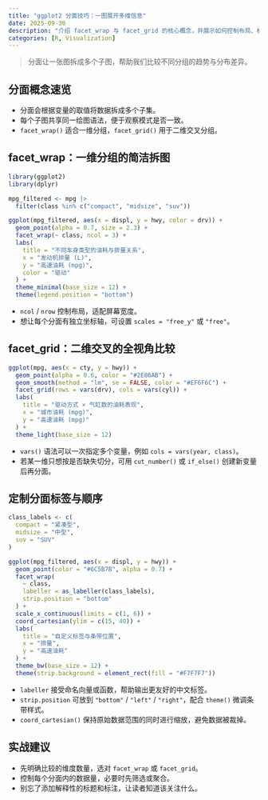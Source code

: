 ```yaml
---
title: "ggplot2 分面技巧：一图展开多维信息"
date: 2025-09-30
description: "介绍 facet_wrap 与 facet_grid 的核心概念，并展示如何控制布局、标签与缩放。"
categories: [R, Visualization]
---
```


> 分面让一张图拆成多个子图，帮助我们比较不同分组的趋势与分布差异。

## 分面概念速览

- 分面会根据变量的取值将数据拆成多个子集。
- 每个子图共享同一绘图语法，便于观察模式是否一致。
- `facet_wrap()` 适合一维分组，`facet_grid()` 用于二维交叉分组。

## facet_wrap：一维分组的简洁拆图

```r
library(ggplot2)
library(dplyr)

mpg_filtered <- mpg |>
  filter(class %in% c("compact", "midsize", "suv"))

ggplot(mpg_filtered, aes(x = displ, y = hwy, color = drv)) +
  geom_point(alpha = 0.7, size = 2.3) +
  facet_wrap(~ class, ncol = 3) +
  labs(
    title = "不同车身类型的油耗与排量关系",
    x = "发动机排量 (L)",
    y = "高速油耗 (mpg)",
    color = "驱动"
  ) +
  theme_minimal(base_size = 12) +
  theme(legend.position = "bottom")
```

- `ncol` / `nrow` 控制布局，适配屏幕宽度。
- 想让每个分面有独立坐标轴，可设置 `scales = "free_y"` 或 `"free"`。

## facet_grid：二维交叉的全视角比较

```r
ggplot(mpg, aes(x = cty, y = hwy)) +
  geom_point(alpha = 0.6, color = "#2E86AB") +
  geom_smooth(method = "lm", se = FALSE, color = "#EF6F6C") +
  facet_grid(rows = vars(drv), cols = vars(cyl)) +
  labs(
    title = "驱动方式 × 气缸数的油耗表现",
    x = "城市油耗 (mpg)",
    y = "高速油耗 (mpg)"
  ) +
  theme_light(base_size = 12)
```

- `vars()` 语法可以一次指定多个变量，例如 `cols = vars(year, class)`。
- 若某一维只想按是否缺失切分，可用 `cut_number()` 或 `if_else()` 创建新变量后再分面。

## 定制分面标签与顺序

```r
class_labels <- c(
  compact = "紧凑型",
  midsize = "中型",
  suv = "SUV"
)

ggplot(mpg_filtered, aes(x = displ, y = hwy)) +
  geom_point(color = "#6C5B7B", alpha = 0.7) +
  facet_wrap(
    ~ class,
    labeller = as_labeller(class_labels),
    strip.position = "bottom"
  ) +
  scale_x_continuous(limits = c(1, 6)) +
  coord_cartesian(ylim = c(15, 40)) +
  labs(
    title = "自定义标签与条带位置",
    x = "排量",
    y = "高速油耗"
  ) +
  theme_bw(base_size = 12) +
  theme(strip.background = element_rect(fill = "#F7F7F7"))
```

- `labeller` 接受命名向量或函数，帮助输出更友好的中文标签。
- `strip.position` 可放到 `"bottom"` / `"left"` / `"right"`，配合 `theme()` 微调条带样式。
- `coord_cartesian()` 保持原始数据范围的同时进行缩放，避免数据被裁掉。

## 实战建议

- 先明确比较的维度数量，选对 `facet_wrap` 或 `facet_grid`。
- 控制每个分面内的数据量，必要时先筛选或聚合。
- 别忘了添加解释性的标题和标注，让读者知道该关注什么。
